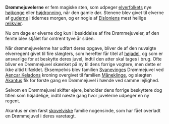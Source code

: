 {{title:Drømmejuvel}}
{{author:Laura Holmegaard}}
{{timestamp:2009-10-16T12:12:50Z}}
{{copyright:Drømmejuvel}}
'''Drømmejuvelerne''' er fem magiske sten, som udpeger [[elver]]folkets nye [[højkonge]] eller [[højdronning]], når den gamle dør. Stenene blev givet til elverne af [[guderne]] i tidernes morgen, og er nogle af [[Eislonien|Eisloniens]] mest hellige [[relikvie|relikvier]].

Nu om dage er elverne dog kun i besiddelse af fire Drømmejuveler, af den femte blev stjålet for omtrent tyve år siden.

Når drømmejuvelerne har udført deres opgave, bliver de af den nuvalgte elverregent givet til fire slægters, som herefter får titel af [[højadel (elvisk)|højadel]], og som er ansvarlige for at beskytte deres juvel, indtil den atter skal tages i brug. Ofte bliver en Drømmejuvel skænket på ny til dens forrige vogtere, men dette er ikke altid tilfældet. Eksempelvis blev familien [[Svanevinge|Svanevinges]] Drømmejuvel ved [[Aencar Keladon|Aencar Keladons]] kroning overgivet til familien [[Måneklinge]], og slægten [[Akantus]] fik for første gang en Drømmejuvel i hænde ved samme lejlighed.

Selvom en Drømmejuvel skifter ejere, beholder dens forrige beskyttere dog titlen som højadelige, indtil næste gang hvor juvelerne udpeger en ny regent.

Akantus er den først [[skovelver|skovelviske]] familie nogensinde, som har fået overladt en Drømmejuvel i deres varetægt.